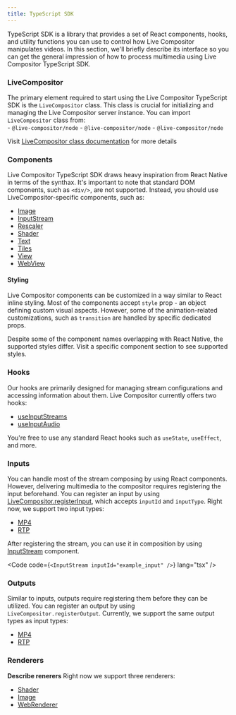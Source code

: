 ```yaml
---
title: TypeScript SDK
---
```


TypeScript SDK is a library that provides a set of React components, hooks, and utility functions you can use to control how Live Compositor manipulates videos. In this section, we'll briefly describe its interface so you can get the general impression of how to process multimedia using Live Compositor TypeScript SDK. 

### LiveCompositor
The primary element required to start using the Live Compositor TypeScript SDK is the `LiveCompositor` class. This class is crucial for initializing and managing the Live Compositor server instance. You can import `LiveCompositor` class from:    
    - `@live-compositor/node`
    - `@live-compositor/node`
    - `@live-compositor/node`

Visit [LiveCompositor class documentation](/reference/ts-sdk/live-compositor) for more details

### Components
Live Compositor TypeScript SDK draws heavy inspiration from React Native in terms of the synthax. It's important to note that standard DOM components, such as `<div/>`, are not supported. Instead, you should use LiveCompositor-specific components, such as:
- [Image](/reference/ts-sdk/components/image)
- [InputStream](/reference/ts-sdk/components/input-stream)
- [Rescaler](/reference/ts-sdk/components/rescaler)
- [Shader](/reference/ts-sdk/components/shader)
- [Text](/reference/ts-sdk/components/text)
- [Tiles](/reference/ts-sdk/components/tiles)
- [View](/reference/ts-sdk/components/view)
- [WebView](/reference/ts-sdk/components/web-view)

#### Styling
Live Compositor components can be customized in a way similar to React inline styling. Most of the components accept `style` prop - an object defining custom visual aspects. However, some of the animation-related customizations, such as `transition` are handled by specific dedicated props. 

<Aside type="caution">Despite some of the component names overlapping with React Native, the supported styles differ. Visit a specific component section to see supported styles.</Aside>

### Hooks
Our hooks are primarily designed for managing stream configurations and accessing information about them. Live Compositor currently offers two hooks:
- [useInputStreams](/reference/ts-sdk/hooks/use-input-streams)
- [useInputAudio](/reference/ts-sdk/hooks/use-input-audio)

You're free to use any standard React hooks such as `useState`, `useEffect`, and more.

### Inputs
You can handle most of the stream composing by using React components. However, delivering multimedia to the compositor requires registering the input beforehand. You can register an input by using [LiveCompositor.registerInput](), which accepts `inputId` and `inputType`. Right now, we support two input types:
- [MP4](/reference/ts-sdk/inputs/mp4)
- [RTP](/reference/ts-sdk/inputs/rtp)

After registering the stream, you can use it in composition by using [InputStream](/) component. 

<Code code={`<InputStream inputId="example_input" />`} lang="tsx" />

### Outputs
Similar to inputs, outputs require registering them before they can be utilized. You can register an output by using `LiveCompositor.registerOutput`. Currently, we support the same output types as input types:
- [MP4](/reference/ts-sdk/outputs/mp4)
- [RTP](/reference/ts-sdk/outputs/rtp)

### Renderers
<b>Describe renerers</b> Right now we support three renderers:
- [Shader](/reference/ts-sdk/renderers/shader)
- [Image](/reference/ts-sdk/renderers/image)
- [WebRenderer](/reference/ts-sdk/renderers/web-renderer)